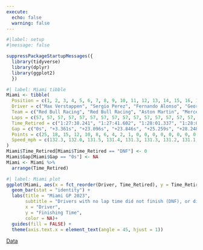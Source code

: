 ```yaml
---
execute:
  echo: false
  warning: false
---
```


```r
#|label: setup
#|message: false

suppressPackageStartupMessages({
  library(tidyverse)
  library(dplyr)
  library(ggplot2)
  })
```

```r
#| label: Miami tibble
Miami <- tibble(
  Position = c(1, 2, 3, 4, 5, 6, 7, 8, 9, 10, 11, 12, 13, 14, 15, 16, 17, 18, 19, 20),
  Driver = c("Max Verstappen", "Sergio Perez", "Fernando Alonso", "George Russell", "Carlos Sainz", "Lewis Hamilton", "Charles Leclerc", "Pierre Gasly", "Esteban Ocon", "Kevin Magnussen", "Yuki Tsunoda", "Alexander Albon", "Nico Hülkenberg", "Lance Stroll", "Zhou Guanyu", "Logan Sargeant", "Valtteri Bottas", "Oscar Piastri", "Nyck de Vries", "Lando Norris"),
  Team = c("Red Bull Racing", "Red Bull Racing", "Aston Martin", "Mercedes", "Ferrari", "Mercedes", "Ferrari", "Alpine", "Alpine", "Haas", "RB", "Williams", "Haas", "Aston Martin", "Alfa Romeo", "Williams", "Alfa Romeo", "McLaren", "RB", "McLaren"),
  Laps = c(57, 57, 57, 57, 57, 57, 57, 57, 57, 57, 57, 57, 57, 57, 57, 57, 57, 57, 57, 57),
  Time_Retired = c("1:27:38.241", "1:27:41.602", "1:28:01.337", "1:28:02.087", "1:28:03.500", "1:28:06.489", "1:28:08.079", "1:28:10.364", "1:28:12.749", "1:28:15.145", "1:28:17.482", "1:28:19.217", "1:28:21.622", "1:28:23.107", "1:28:25.655", "1:28:27.887", "1:28:30.144", "1:28:32.437", "1:28:34.891", "1:28:37.431"),
  Gap = c("0s", "+3.361s", "+23.096s", "+23.846s", "+25.259s", "+28.248s", "+29.838s", "+32.123s", "+34.508s", "+36.904s", "+39.241s", "+40.976s", "+43.381s", "+44.866s", "+47.414s", "+49.646s", "+51.903s", "+54.196s", "+56.650s", "+59.190s"),
  Points = c(25, 18, 15, 12, 10, 8, 6, 4, 2, 1, 0, 0, 0, 0, 0, 0, 0, 0, 0, 0),
  Speed_mph = c(132.3, 132.0, 131.5, 131.4, 131.3, 131.3, 131.2, 131.1, 131.0, 130.9, 130.8, 130.8, 130.7, 130.7, 130.6, 130.5, 130.5, 130.4, 130.3, 130.2)
)
Miami$Time_Retired[Miami$Time_Retired == "DNF"] <- 0
Miami$Gap[Miami$Gap == "0s"] <- NA
Miami <- Miami %>%
  arrange(Time_Retired)
```

```r
#| label: Miami plot
ggplot(Miami, aes(x = fct_reorder(Driver, Time_Retired), y = Time_Retired, fill = Driver)) +
  geom_bar(stat = "identity") +
  labs(title = "Miami GP 2023",
       subtitle = "Drivers with no lap time did not finish (DNF), or did not start (DNS)",
       x = "Driver",
       y = "Finishing Time",
       color = NA)+
  guides(fill = FALSE) +
  theme(axis.text.x = element_text(angle = 45, hjust = 1))
```
[Data](https://www.motorsport.com/f1/results/2023/miami-gp-625288/)
